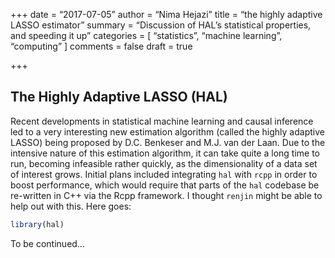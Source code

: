 +++
date = "2017-07-05"
author = "Nima Hejazi"
title = "the highly adaptive LASSO estimator"
summary = "Discussion of HAL's statistical properties, and speeding it up"
categories = [ "statistics", "machine learning", "computing" ]
comments = false
draft = true

+++

## The Highly Adaptive LASSO (HAL)

Recent developments in statistical machine learning and causal inference led to
a very interesting new estimation algorithm (called the highly adaptive LASSO)
being proposed by D.C. Benkeser and M.J. van der Laan. Due to the intensive
nature of this estimation algorithm, it can take quite a long time to run,
becoming infeasible rather quickly, as the dimensionality of a data set of
interest grows. Initial plans included integrating `hal` with `rcpp` in order to
boost performance, which would require that parts of the `hal` codebase be
re-written in C++ via the Rcpp framework. I thought `renjin` might be able to
help out with this. Here goes:

```r
library(hal)
```

To be continued...

